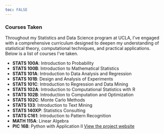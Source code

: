 ```yaml
---
toc: FALSE
---
```


### Courses Taken

Throughout my Statistics and Data Science program at UCLA, I've engaged with a comprehensive curriculum designed to deepen my understanding of statistical theory, computational techniques, and practical applications. Below is a list of courses I've taken.

- **STATS 100A**: Introduction to Probability
- **STATS 100B**: Introduction to Mathematical Statistics
- **STATS 101A**: Introduction to Data Analysis and Regression
- **STATS 101B**: Design and Analysis of Experiments
- **STATS 101C**: Introduction to Regression and Data Mining
- **STATS 102A**: Introduction to Computational Statistics with R
- **STATS 102B**: Introduction to Computation and Optimization
- **STATS 102C**: Monte Carlo Methods
- **STATS 133**: Introduction to Text Mining 
- **STATS 140XP**: Statistics Consulting 
- **STATS C161**: Introduction to Pattern Recognition 
- **MATH 115A**: Linear Algebra
- **PIC 16B**: Python with Application II [View the project website](https://askpl00.github.io/BlogPic16B/) 
